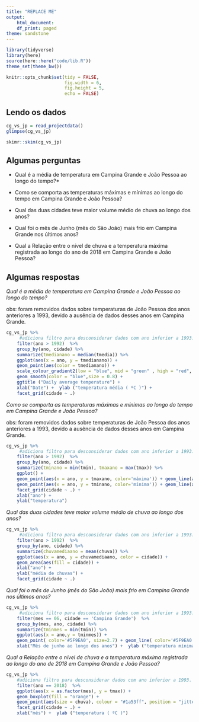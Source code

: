 ```yaml
---
title: "REPLACE ME"
output:
    html_document:
    df_print: paged
theme: sandstone
---
```


```r
library(tidyverse)
library(here)
source(here::here("code/lib.R"))
theme_set(theme_bw())

knitr::opts_chunk$set(tidy = FALSE,
                      fig.width = 6,
                      fig.height = 5,
                      echo = FALSE)

```

## Lendo os dados

```r
cg_vs_jp = read_projectdata()
glimpse(cg_vs_jp)
```

```r
skimr::skim(cg_vs_jp)
```

## Algumas perguntas

* Qual é a média de temperatura em Campina Grande e João Pessoa ao longo do tempo?*

* Como se comporta as temperaturas máximas e mínimas ao longo do tempo em Campina Grande e João Pessoa?

* Qual das duas cidades teve maior volume médio de chuva ao longo dos anos?

* Qual foi o mês de Junho (mês do São João) mais frio em Campina Grande nos últimos anos? 

* Qual a Relação entre o nível de chuva e a temperatura máxima registrada ao longo do ano de 2018 em Campina Grande e João Pessoa?

## Algumas respostas 

*Qual é a média de temperatura em Campina Grande e João Pessoa ao longo do tempo?*

obs: foram removidos dados sobre temperaturas de João Pessoa dos anos anteriores a 1993, devido a ausência de dados desses anos em Campina Grande.

```r
cg_vs_jp %>% 
     #adiciona filtro para desconsiderar dados com ano inferior a 1993.
    filter(ano > 1992)  %>%
    group_by(ano, cidade) %>%
    summarize(tmedianano = median(tmedia)) %>%
    ggplot(aes(x = ano, y = tmedianano)) +
    geom_point(aes(color = tmedianano)) +
    scale_colour_gradient2(low = "blue", mid = "green" , high = "red", midpoint = 25) + 
    geom_smooth(color = "blue",size = 0.8) +
    ggtitle ("Daily average temperature") +
    xlab("Date") +  ylab ("temperatura média ( ºC )") +
    facet_grid(cidade ~ .) 


```

*Como se comporta as temperaturas máximas e mínimas ao longo do tempo em Campina Grande e João Pessoa?*

obs: foram removidos dados sobre temperaturas de João Pessoa dos anos anteriores a 1993, devido a ausência de dados desses anos em Campina Grande.

```r
cg_vs_jp %>% 
     #adiciona filtro para desconsiderar dados com ano inferior a 1993.
    filter(ano > 1992)  %>%
    group_by(ano, cidade) %>%
    summarize(tminano = min(tmin), tmaxano = max(tmax)) %>%
    ggplot() + 
    geom_point(aes(x = ano, y = tmaxano, color='máxima')) + geom_line(aes(x = ano, y = tmaxano, color='máxima')) +
    geom_point(aes(x = ano, y = tminano, color='mínima')) + geom_line(aes(x = ano, y = tminano, color='mínima')) +
    facet_grid(cidade ~ .) + 
    xlab("ano") + 
    ylab("temperatura")
```
*Qual das duas cidades teve maior volume médio de chuva ao longo dos anos?*

```r
cg_vs_jp %>% 
     #adiciona filtro para desconsiderar dados com ano inferior a 1993.
    filter(ano > 1992)  %>%
    group_by(ano, cidade) %>%
    summarize(chuvamediaano = mean(chuva)) %>%
    ggplot(aes(x = ano, y = chuvamediaano, color = cidade)) + 
    geom_area(aes(fill = cidade)) +
    xlab("ano") + 
    ylab("média de chuvas") +
    facet_grid(cidade ~ .) 
```

*Qual foi o mês de Junho (mês do São João) mais frio em Campina Grande nos últimos anos?*

```r
cg_vs_jp %>% 
     #adiciona filtro para desconsiderar dados com ano inferior a 1993.
    filter(mes == 06, cidade == 'Campina Grande')  %>%
    group_by(mes, ano, cidade) %>%
    summarize(tminmes = min(tmin)) %>%
    ggplot(aes(x = ano,y = tminmes)) +
    geom_point( color='#5F9EA0', size=2.7) + geom_line( color='#5F9EA0', size=1) +
    xlab("Mês de junho ao longo dos anos") +  ylab ("temperatura mínimas (ºC)")
```

*Qual a Relação entre o nível de chuva e a temperatura máxima registrada ao longo do ano de 2018 em Campina Grande e João Pessoa?*

```r

cg_vs_jp %>% 
    #adiciona filtro para desconsiderar dados com ano inferior a 1993.
    filter(ano == 2018)  %>%
    ggplot(aes(x = as.factor(mes), y = tmax)) +
    geom_boxplot(fill = "orange") +
    geom_point(aes(size = chuva), colour = "#1a53ff", position = "jitter", alpha=0.3) +
    facet_grid(cidade ~ .) +
    xlab("mês") +  ylab ("temperatura ( ºC )")
```

